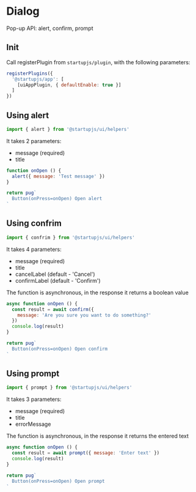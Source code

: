 
# Dialog

Pop-up API: alert, confirm, prompt

## Init

Call registerPlugin from `startupjs/plugin`, with the following parameters:

```js
registerPlugins({
  '@startupjs/app': [
    [uiAppPlugin, { defaultEnable: true }]
  ]
})
```

## Using alert

```js
import { alert } from '@startupjs/ui/helpers'
```

It takes 2 parameters:
- message (required)
- title

```jsx example
function onOpen () {
  alert({ message: 'Test message' })
}

return pug`
  Button(onPress=onOpen) Open alert
`
```

## Using confrim

```js
import { confrim } from '@startupjs/ui/helpers'
```

It takes 4 parameters:
- message (required)
- title
- cancelLabel (default - 'Cancel')
- confirmLabel (default - 'Confirm')

The function is asynchronous, in the response it returns a boolean value

```jsx example
async function onOpen () {
  const result = await confirm({
    message: 'Are you sure you want to do something?'
  })
  console.log(result)
}

return pug`
  Button(onPress=onOpen) Open confirm
`
```

## Using prompt

```js
import { prompt } from '@startupjs/ui/helpers'
```

It takes 3 parameters:
- message (required)
- title
- errorMessage

The function is asynchronous, in the response it returns the entered text

```jsx example
async function onOpen () {
  const result = await prompt({ message: 'Enter text' })
  console.log(result)
}

return pug`
  Button(onPress=onOpen) Open prompt
`
```
